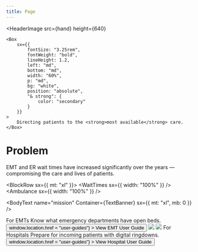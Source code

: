 ```yaml
---
title: Page
---
```




<HeaderImage
	src={hand}
	height={640}
>
	<Box
		sx={{
			fontSize: "3.25rem",
			fontWeight: "bold",
			lineHeight: 1.2,
			left: "md",
			bottom: "md",
			width: "60%",
			p: "md",
			bg: "white",
			position: "absolute",
			"& strong": {
				color: "secondary"
			}
		}}
	>
		Directing patients to the <strong>most available</strong> care.
	</Box>
</HeaderImage>


# Problem

<p sx={{ fontWeight: "bold", fontSize: "banner" }}>
	EMT and ER wait times have increased significantly over the years — compromising the care and lives of patients.
</p>


<BlockRow sx={{ mt: "xl" }}>
	<BlockCallout icon={speed}>
		<WaitTimes sx={{ width: "100%" }} />
	</BlockCallout>
	<BlockCallout icon={location}>
		<Ambulance sx={{ width: "100%" }} />
	</BlockCallout>
</BlockRow>


<BodyText
	name="mission"
	Container={TextBanner}
	sx={{
		mt: "xl",
		mb: 0
	}}
/>


<Feature>
	<Description sx={{ alignItems: "self-end", textAlign: "right", pl: "lg" }}>
		<Heading variant="headingFeature">
			For EMTs
		</Heading>
		<Box>
			Know what emergency departments have open beds.
		</Box>
		<Button
			onClick={() => window.location.href = "user-guides"}
		>
			View EMT User Guide
		</Button>
	</Description>
	<Image src={productEMT} />
</Feature>

<Feature>
	<Image src={HospitalsImage} />
	<Description sx={{ pr: "lg" }}>
		<Heading variant="headingFeature">
			For Hospitals
		</Heading>
		<Box>
			Prepare for incoming patients with digital ringdowns.
		</Box>
		<Button
			onClick={() => window.location.href = "user-guides"}
		>
			View Hospital User Guide
		</Button>
	</Description>
</Feature>
